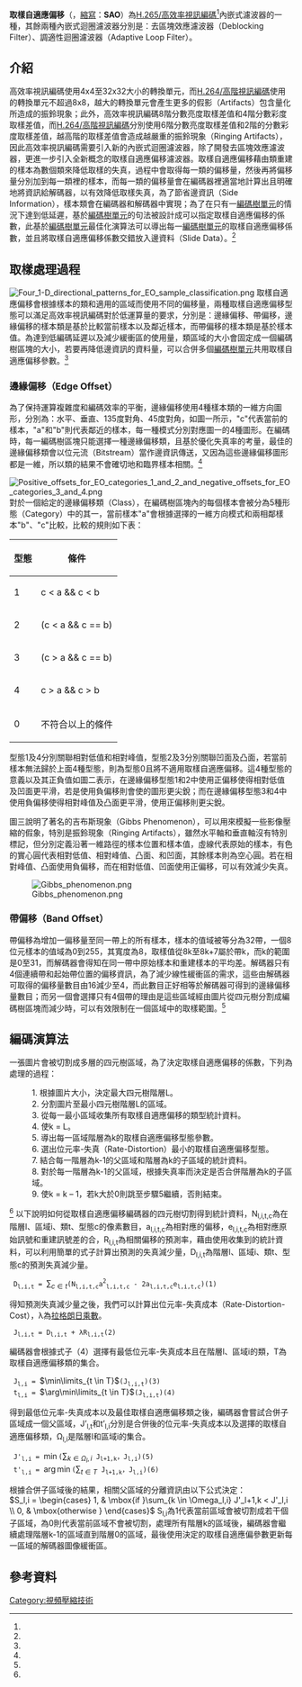 '''取樣自適應偏移'''（{{lang-en|'''S'''ample '''A'''daptive '''O'''ffset}}，[[縮寫|縮寫]]：'''SAO'''）為[[High_Efficiency_Video_Coding|H.265/高效率視訊編碼]]<ref name=OverviewHEVCIEEE2012/>內嵌式濾波器的一種，其餘兩種內嵌式迴圈濾波器分別是：去區塊效應濾波器（Deblocking Filter）、調適性迴圈濾波器（Adaptive Loop Filter）。

==介紹==
高效率視訊編碼使用4x4至32x32大小的轉換單元，而[[H.264/MPEG-4_AVC|H.264/高階視訊編碼]]使用的轉換單元不超過8x8，越大的轉換單元會產生更多的假影（Artifacts）包含量化所造成的振鈴現象；此外，高效率視訊編碼8階分數亮度取樣差值和4階分數彩度取樣差值，而[[H.264/MPEG-4_AVC|H.264/高階視訊編碼]]分別使用6階分數亮度取樣差值和2階的分數彩度取樣差值，越高階的取樣差值會造成越嚴重的振鈴現象（Ringing Artifacts），因此高效率視訊編碼需要引入新的內嵌式迴圈濾波器，除了開發去區塊效應濾波器，更進一步引入全新概念的取樣自適應偏移濾波器。取樣自適應偏移藉由類重建的樣本為數個類來降低取樣的失真，過程中會取得每一類的偏移量，然後再將偏移量分別加到每一類裡的樣本，而每一類的偏移量會在編碼器裡適當地計算出且明確地將資訊給解碼器，以有效降低取樣失真，為了節省邊資訊（Side Information），樣本類會在編碼器和解碼器中實現；為了在只有一[[編碼樹單元|編碼樹單元]]的情況下達到低延遲，基於[[編碼樹單元|編碼樹單元]]的句法被設計成可以指定取樣自適應偏移的係數，此基於[[編碼樹單元|編碼樹單元]]最佳化演算法可以導出每一[[編碼樹單元|編碼樹單元]]的取樣自適應偏移係數，並且將取樣自適應偏移係數交錯放入邊資料（Slide Data）。<ref name=SAO1/>

==取樣處理過程==
[[File:Four_1-D_directional_patterns_for_EO_sample_classification.png|thumb]]
取樣自適應偏移會根據樣本的類和適用的區域而使用不同的偏移量，兩種取樣自適應偏移型態可以滿足高效率視訊編碼對於低運算量的要求，分別是：邊緣偏移、帶偏移，邊緣偏移的樣本類是基於比較當前樣本以及鄰近樣本，而帶偏移的樣本類是基於樣本值。為達到低編碼延遲以及減少緩衝區的使用量，類區域的大小會固定成一個編碼樹區塊的大小，若要再降低邊資訊的資料量，可以合併多個[[編碼樹單元|編碼樹單元]]共用取樣自適應偏移參數。<ref name=SAO1/>

===邊緣偏移（Edge Offset）===
為了保持運算複雜度和編碼效率的平衡，邊緣偏移使用4種樣本類的一維方向圖形，分別為：水平、垂直、135度對角、45度對角，如圖一所示，"c"代表當前的樣本，"a"和"b"則代表鄰近的樣本，每一種模式分別對應圖一的4種圖形。在編碼時，每一編碼樹區塊只能選擇一種邊緣偏移類，且基於優化失真率的考量，最佳的邊緣偏移類會以位元流（Bitstream）當作邊資訊傳送，又因為這些邊緣偏移圖形都是一維，所以類的結果不會確切地和臨界樣本相關。<ref name=SAO1/>

[[File:Positive_offsets_for_EO_categories_1_and_2_and_negative_offsets_for_EO_categories_3_and_4.png|thumb]]
對於一個給定的邊緣偏移類（Class），在編碼樹區塊內的每個樣本會被分為5種形態（Category）中的其一，當前樣本"a"會根據選擇的一維方向模式和兩相鄰樣本"b"、"c"比較，比較的規則如下表：
{| class="wikitable"
|-
! 型態 !! 條件
|-
| 1 || c < a && c < b
|-
| 2 ||(c < a && c == b) ||(c == a && c < b)
|-
| 3 ||(c > a && c == b) ||(c == a && c > b)
|-
| 4 || c > a && c > b
|-
| 0 || 不符合以上的條件
|}

型態1及4分別關聯相對低值和相對峰值，型態2及3分別關聯凹面及凸面，若當前樣本無法歸於上面4種型態，則為型態0且將不適用取樣自適應偏移。這4種型態的意義以及其正負值如圖二表示，在邊緣偏移型態1和2中使用正偏移使得相對低值及凹面更平滑，若是使用負偏移則會使的圖形更尖銳；而在邊緣偏移型態3和4中使用負偏移使得相對峰值及凸面更平滑，使用正偏移則更尖銳。

圖三說明了著名的吉布斯現象（Gibbs Phenomenon），可以用來模擬一些影像壓縮的假象，特別是振鈴現象（Ringing Artifacts），雖然水平軸和垂直軸沒有特別標記，但分別定義沿著一維路徑的樣本位置和樣本值，虛線代表原始的樣本，有色的實心圓代表相對低值、相對峰值、凸面、和凹面，其餘樣本則為空心圓。若在相對峰值、凸面使用負偏移，而在相對低值、凹面使用正偏移，可以有效減少失真。

[[File:Gibbs_phenomenon.png|thumb]]

===帶偏移（Band Offset）===
帶偏移為增加一偏移量至同一帶上的所有樣本，樣本的值域被等分為32帶，一個8位元樣本的值域為0到255，其寬度為8，取樣值從8k至8k+7屬於帶k，而k的範圍是0至31，而解碼器會得知在同一帶中原始樣本和重建樣本的平均差。解碼器只有4個連續帶和起始帶位置的偏移資訊，為了減少線性緩衝區的需求，這些由解碼器可取得的偏移量數目由16減少至4，而此數目正好相等於解碼器可得到的邊緣偏移量數目；而另一個會選擇只有4個帶的理由是這些區域經由圖片從四元樹分割成編碼樹區塊而減少時，可以有效限制在一個區域中的取樣範圍。<ref name=SAO1/>

==編碼演算法==
一張圖片會被切割成多層的四元樹區域，為了決定取樣自適應偏移的係數，下列為處理的過程：
:1.	根據圖片大小，決定最大四元樹階層L。
:2.	分割圖片至最小四元樹階層L的區域。
:3.	從每一最小區域收集所有取樣自適應偏移的類型統計資料。
:4.	使k = L。
:5.	導出每一區域階層為k的取樣自適應偏移型態參數。
:6.	選出位元率-失真（Rate-Distortion）最小的取樣自適應偏移型態。
:7.	結合每一階層為k-1的父區域和階層為k的子區域的統計資料。
:8.	對於每一階層為k-1的父區域，根據失真率而決定是否合併階層為k的子區域。
:9.	使k = k – 1，若k大於0則跳至步驟5繼續，否則結束。
<ref name=SAO2/>
以下說明如何從取樣自適應偏移編碼器的四元樹切割得到統計資料，N<sub>l,i,t,c</sub>為在階層l、區域i、類t、型態c的像素數目，a<sub>l,i,t,c</sub>為相對應的偏移，e<sub>l,i,t,c</sub>為相對應原始訊號和重建訊號差的合，R<sub>l,i,t</sub>為相關偏移的預測率，藉由使用收集到的統計資料，可以利用簡單的式子計算出預測的失真減少量，D<sub>l,i,t</sub>為階層l、區域i、類t、型態c的預測失真減少量。
  D<sub>l,i,t</sub> = <math>\sum_{c \in t}</math>(N<sub>l,i,t,c</sub>a<sup>2</sup><sub>l,i,t,c</sub> - 2a<sub>l,i,t,c</sub>e<sub>l,i,t,c</sub>)(1)
得知預測失真減少量之後，我們可以計算出位元率-失真成本（Rate-Distortion-Cost），λ為[[拉格朗日乘數|拉格朗日乘數]]。
  J<sub>l,i,t</sub> = D<sub>l,i,t</sub> + λR<sub>l,i,t</sub>(2)
編碼器會根據式子（4）選擇有最低位元率-失真成本且在階層l、區域i的類，T為取樣自適應偏移類的集合。
  J<sub>l,i</sub> = <math>\min\limits_{t \in T}</math>(J<sub>l,i,t</sub>)(3)
  t<sub>l,i</sub> = <math>\arg\min\limits_{t \in T}</math>(J<sub>l,i,t</sub>)(4)
得到最低位元率-失真成本以及最佳取樣自適應偏移類之後，編碼器會嘗試合併子區域成一個父區域，J’<sub>l,t</sub>和t’<sub>l,i</sub>分別是合併後的位元率-失真成本以及選擇的取樣自適應偏移類，Ω<sub>l,i</sub>是階層l和區域i的集合。
  J'<sub>l,i</sub> = <math>\min</math>(<math>\sum_{k \in \Omega_l,i}</math> J<sub>l+1,k</sub>，J<sub>l,i</sub>)(5)
  t'<sub>l,i</sub> = <math>\arg\min</math>(<math>\sum_{t \in T}</math> J<sub>l+1,k</sub>，J<sub>l,i</sub>)(6)
根據合併子區域後的結果，相關父區域的分離資訊由以下公式決定：<br>
  <math>S_l,i =
\begin{cases}
1, & \mbox{if }\sum_{k \in \Omega_l,i} J'_l+1,k < J'_l,i \\
0, & \mbox{otherwise }
\end{cases}
</math>
S<sub>l,i</sub>為1代表當前區域會被切割成若干個子區域，為0則代表當前區域不會被切割，處理所有階層k的區域後，編碼器會繼續處理階層k-1的區域直到階層0的區域，最後使用決定的取樣自適應偏參數更新每一區域的解碼器圖像緩衝區。

==參考資料==
{{reflist|refs=
<ref name=OverviewHEVCIEEE2012>{{cite news |title=Overview of the High Efficiency Video Coding (HEVC) Standard |author=G.J. Sullivan |author2=J.-R. Ohm |author3=W.-J. Han |author4=T. Wiegand |publisher=IEEE Transactions on Circuits and Systems for Video Technology |url=http://ieeexplore.ieee.org/stamp/stamp.jsp?tp=&arnumber=6316136 |date=2012-12 |accessdate=2013-06-25 |archive-date=2019-08-08 |archive-url=https://web.archive.org/web/20190808085215/https://ieeexplore.ieee.org/stamp/stamp.jsp?tp=&arnumber=6316136 |dead-url=no }}</ref>

<ref name=SAO1>
{{cite news |title=Sample Adaptive Offset in the HEVC Standard |author=Chih-Ming Fu |author2=E. Alshina |author3=A. Alshin  |author4=Yu-Wen Huang |author5=Ching-Yeh Chen |author6=Chia-Yang Tsai |author7=Chih-Wei Hsu |author8=Shaw-Min Lei |author9=Jeong-Hoon Park |author10=Woo-Jin Han |publisher=IEEE Transactions on Circuits and Systems for Video Technology |url=http://ieeexplore.ieee.org/stamp/stamp.jsp?tp=&arnumber=6324411 |date=2011-10 }}</ref>

<ref name=SAO2>
{{cite news |title=Sample adaptive offset for HEVC |author=Chih-Ming Fu |author2=Ching-Yeh Chen |author3=Yu-Wen Huang |author4=	Shawmin Lei |publisher=2011 IEEE 13th International Workshop on Multimedia Signal Processing (MMSP) |url=http://ieeexplore.ieee.org/stamp/stamp.jsp?tp=&arnumber=6093807 |date=2011-10 }}</ref>
}}

[[Category:視頻壓縮技術|Category:視頻壓縮技術]]